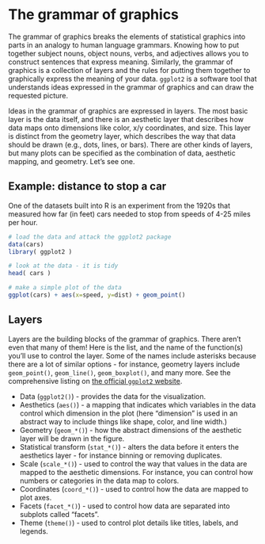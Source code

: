 # The grammar of graphics

The grammar of graphics breaks the elements of statistical graphics into parts in an analogy to human language grammars. Knowing how to put together subject nouns, object nouns, verbs, and adjectives allows you to construct sentences that express meaning. Similarly, the grammar of graphics is a collection of layers and the rules for putting them together to graphically express the meaning of your data. `ggplot2` is a software tool that understands ideas expressed in the grammar of graphics and can draw the requested picture.

Ideas in the grammar of graphics are expressed in layers. The most basic layer is the data itself, and there is an aesthetic layer that describes how data maps onto dimensions like color, x/y coordinates, and size. This layer is distinct from the geometry layer, which describes the way that data should be drawn (e.g., dots, lines, or bars). There are other kinds of layers, but many plots can be specified as the combination of data, aesthetic mapping, and geometry. Let's see one.

## Example: distance to stop a car
One of the datasets built into R is an experiment from the 1920s that measured how far (in feet) cars needed to stop from speeds of 4-25 miles per hour.

```r
# load the data and attack the ggplot2 package
data(cars)
library( ggplot2 )

# look at the data - it is tidy
head( cars )

# make a simple plot of the data
ggplot(cars) + aes(x=speed, y=dist) + geom_point()
```


## Layers

Layers are the building blocks of the grammar of graphics. There aren't even that many of them! Here is the list, and the name of the function(s) you'll use to control the layer. Some of the names include asterisks because there are a lot of similar options - for instance, geometry layers include `geom_point()`, `geom_line()`, `geom_boxplot()`, and many more. See the comprehensive listing on [the official `ggplot2` website](https://ggplot2.tidyverse.org/reference/).

- Data (`ggplot2()`) - provides the data for the visualization.
- Aesthetics (`aes()`) - a mapping that indicates which variables in the data control which dimension in the plot (here "dimension" is used in an abstract way to include things like shape, color, and line width.)
- Geometry (`geom_*()`) - how the abstract dimensions of the aesthetic layer will be drawn in the figure.
- Statistical transform (`stat_*()`) - alters the data before it enters the aesthetics layer - for instance binning or removing duplicates.
- Scale (`scale_*()`) - used to control the way that values in the data are mapped to the aesthetic dimensions. For instance, you can control how numbers or categories in the data map to colors.
- Coordinates (`coord_*()`) - used to control how the data are mapped to plot axes.
- Facets (`facet_*()`) - used to control how data are separated into subplots called "facets".
- Theme (`theme()`) - used to control plot details like titles, labels, and legends.
